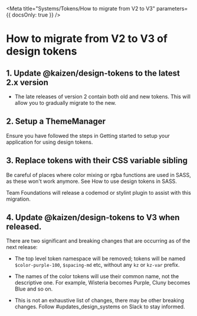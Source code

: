 
<Meta title="Systems/Tokens/How to migrate from V2 to V3" parameters={{ docsOnly: true }} />

# How to migrate from V2 to V3 of design tokens

## 1. Update @kaizen/design-tokens to the latest 2.x version

* The late releases of version 2 contain both old and new tokens. This will allow you to gradually migrate to the new.

## 2. Setup a ThemeManager

Ensure you have followed the steps in <LinkTo pageId="systems-tokens-getting-started">Getting started</LinkTo> to setup your application for using design tokens.

## 3. Replace tokens with their CSS variable sibling

<CodeBlock language="diff" code={cssVariableReplacementDiffExample} />

Be careful of places where color mixing or rgba functions are used in SASS, as these won't work anymore. See <LinkTo pageId="systems-tokens-how-to-use-design-tokens-in-sass">How to use design tokens in SASS</LinkTo>.

Team Foundations will release a codemod or stylint plugin to assist with this migration.

## 4. Update @kaizen/design-tokens to V3 when released.

There are two significant and breaking changes that are occurring as of the next release:

* The top level token namespace will be removed; tokens will be named `$color-purple-100`, `$spacing-md` etc, without any `kz` or `kz-var` prefix.

* The names of the color tokens will use their common name, not the descriptive one. For example, Wisteria becomes Purple, Cluny becomes Blue and so on.
* This is not an exhaustive list of changes, there may be other breaking changes. Follow #updates_design_systems on Slack to stay informed.
